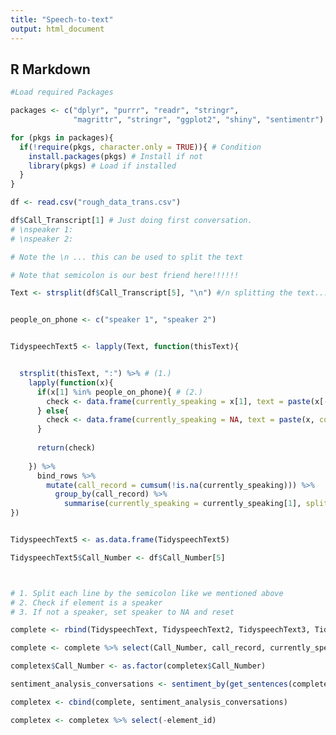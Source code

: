 ```yaml
---
title: "Speech-to-text"
output: html_document
---
```



## R Markdown

```r
#Load required Packages

packages <- c("dplyr", "purrr", "readr", "stringr",
              "magrittr", "stringr", "ggplot2", "shiny", "sentimentr")

for (pkgs in packages){
  if(!require(pkgs, character.only = TRUE)){ # Condition 
    install.packages(pkgs) # Install if not
    library(pkgs) # Load if installed
  }
}

```

```r

df <- read.csv("rough_data_trans.csv")


```

```r

df$Call_Transcript[1] # Just doing first conversation.
# \nspeaker 1:
# \nspeaker 2:

# Note the \n ... this can be used to split the text 

# Note that semicolon is our best friend here!!!!!!
```

```r

Text <- strsplit(df$Call_Transcript[5], "\n") #/n splitting the text... can change if you rather work with "1" and "2" rather than "speaker 1" and "speaker 2"


people_on_phone <- c("speaker 1", "speaker 2")


TidyspeechText5 <- lapply(Text, function(thisText){


  strsplit(thisText, ":") %>% # (1.)
    lapply(function(x){
      if(x[1] %in% people_on_phone){ # (2.)
        check <- data.frame(currently_speaking = x[1], text = paste(x[-1], collapse = ":"))
      } else{
        check <- data.frame(currently_speaking = NA, text = paste(x, collapse = ":")) # (3.)
      }
      
      return(check)
      
    }) %>%
      bind_rows %>%
        mutate(call_record = cumsum(!is.na(currently_speaking))) %>%
          group_by(call_record) %>%
            summarise(currently_speaking = currently_speaking[1], split_transcript = paste(text, collapse = "\n"))
})


TidyspeechText5 <- as.data.frame(TidyspeechText5)

TidyspeechText5$Call_Number <- df$Call_Number[5]



# 1. Split each line by the semicolon like we mentioned above
# 2. Check if element is a speaker
# 3. If not a speaker, set speaker to NA and reset 

```

```r



complete <- rbind(TidyspeechText, TidyspeechText2, TidyspeechText3, TidyspeechText4, TidyspeechText5)

complete <- complete %>% select(Call_Number, call_record, currently_speaking, split_transcript)

completex$Call_Number <- as.factor(completex$Call_Number)


```


```r

sentiment_analysis_conversations <- sentiment_by(get_sentences(complete$split_transcript))

completex <- cbind(complete, sentiment_analysis_conversations)

completex <- completex %>% select(-element_id)

```




